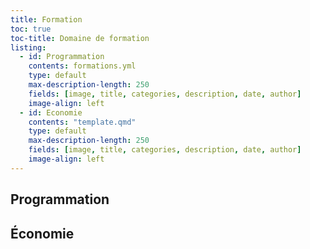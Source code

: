 ```yaml
---
title: Formation
toc: true
toc-title: Domaine de formation
listing:
  - id: Programmation
    contents: formations.yml
    type: default
    max-description-length: 250
    fields: [image, title, categories, description, date, author]
    image-align: left
  - id: Economie
    contents: "template.qmd"
    type: default
    max-description-length: 250
    fields: [image, title, categories, description, date, author]
    image-align: left
---
```


::: {.page-formations}

## Programmation

:::{#Programmation}
:::

## Économie

:::{#Economie}
:::

:::